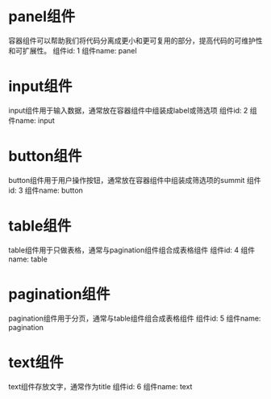 # panel组件
容器组件可以帮助我们将代码分离成更小和更可复用的部分，提高代码的可维护性和可扩展性。
组件id: 1
组件name: panel

# input组件
input组件用于输入数据，通常放在容器组件中组装成label或筛选项
组件id: 2
组件name: input

# button组件
button组件用于用户操作按钮，通常放在容器组件中组装成筛选项的summit
组件id: 3
组件name: button

# table组件
table组件用于只做表格，通常与pagination组件组合成表格组件
组件id: 4
组件name: table

# pagination组件
pagination组件用于分页，通常与table组件组合成表格组件
组件id: 5
组件name: pagination

# text组件
text组件存放文字，通常作为title
组件id: 6
组件name: text